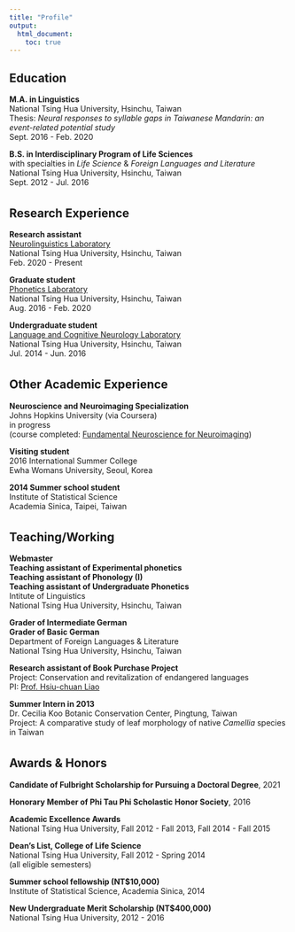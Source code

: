 ---
title: "Profile"
output:
  html_document:
    toc: true
---
## Education  

**M.A. in Linguistics**  
National Tsing Hua University, Hsinchu, Taiwan  
Thesis: *Neural responses to syllable gaps in Taiwanese Mandarin: an event-related potential study*  
Sept. 2016 - Feb. 2020  

**B.S. in Interdisciplinary Program of Life Sciences**  
with specialties in *Life Science* & *Foreign Languages and Literature*  
National Tsing Hua University, Hsinchu, Taiwan  
Sept. 2012 - Jul. 2016  

<div style="margin-bottom:35px;">
</div>

## Research Experience  

**Research assistant**  
[Neurolinguistics Laboratory](https://sites.google.com/view/neuroling/)   
National Tsing Hua University, Hsinchu, Taiwan  
Feb. 2020 - Present  

**Graduate student**  
[Phonetics Laboratory](http://homepage.ling.nthu.edu.tw/phonlab/)  
National Tsing Hua University, Hsinchu, Taiwan  
Aug. 2016 - Feb. 2020  

**Undergraduate student**  
[Language and Cognitive Neurology   Laboratory](https://sites.google.com/view/neuroling504)  
National Tsing Hua University, Hsinchu, Taiwan  
Jul. 2014 - Jun. 2016  

<div style="margin-bottom:35px;">
</div>

## Other Academic Experience  
**Neuroscience and Neuroimaging Specialization**  
Johns Hopkins University (via Coursera)  
in progress  
(course completed: [Fundamental Neuroscience for Neuroimaging](
https://www.coursera.org/account/accomplishments/certificate/5JFNTHHQB2BA))  

**Visiting student**  
2016 International Summer College  
Ewha Womans University, Seoul, Korea  
  
**2014 Summer school student**  
Institute of Statistical Science  
Academia Sinica, Taipei, Taiwan  

<div style="margin-bottom:35px;">
</div>

## Teaching/Working  

**Webmaster**  
**Teaching assistant of Experimental phonetics**  
**Teaching assistant of Phonology (I)**  
**Teaching assistant of Undergraduate Phonetics**  
Intitute of Linguistics  
National Tsing Hua University, Hsinchu, Taiwan  

**Grader of Intermediate German**  
**Grader of Basic German**  
Department of Foreign Languages & Literature  
National Tsing Hua University, Hsinchu, Taiwan 

**Research assistant of Book Purchase Project**  
Project: Conservation and revitalization of endangered languages  
PI: [Prof. Hsiu-chuan Liao](http://homepage.ling.nthu.edu.tw/faculty/hcliao/index.html)  

**Summer Intern in 2013**  
Dr. Cecilia Koo Botanic Conservation Center, Pingtung, Taiwan  
Project: A comparative study of leaf morphology of native *Camellia* species in Taiwan

<div style="margin-bottom:35px;">
</div>

## Awards & Honors
**Candidate of Fulbright Scholarship for Pursuing a Doctoral Degree**, 2021  

**Honorary Member of Phi Tau Phi Scholastic Honor Society**, 2016  

**Academic Excellence Awards**  
National Tsing Hua University, Fall 2012 - Fall 2013, Fall 2014 - Fall 2015  

**Dean’s List, College of Life Science**  
National Tsing Hua University, Fall 2012 - Spring 2014  
(all eligible semesters)  

**Summer school fellowship (NT$10,000)**    
Institute of Statistical Science, Academia Sinica, 2014  

**New Undergraduate Merit Scholarship (NT$400,000)**    
National Tsing Hua University, 2012 - 2016